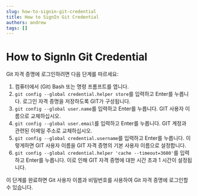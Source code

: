 ```yaml
---
slug: how-to-signin-git-credential
title: How to SignIn Git Credential
authors: andrew
tags: []
---
```


# How to SignIn Git Credential

Git 자격 증명에 로그인하려면 다음 단계를 따르세요:

1. 컴퓨터에서 (Git) Bash 또는 명령 프롬프트를 엽니다.
2. `git config --global credential.helper store`를 입력하고 Enter를 누릅니다. 로그인 자격 증명을 저장하도록 GIT가 구성됩니다.
3. `git config --global user.name`를 입력하고 Enter를 누릅니다. GIT 사용자 이름으로 교체하십시오.
4. `git config --global user.email`를 입력하고 Enter를 누릅니다. GIT 계정과 관련된 이메일 주소로 교체하십시오.
5. `git config --global credential.username`를 입력하고 Enter를 누릅니다. 이렇게하면 GIT 사용자 이름을 GIT 자격 증명의 기본 사용자 이름으로 설정합니다.
6. `git config --global credential.helper 'cache --timeout=3600'`를 입력하고 Enter를 누릅니다. 이로 인해 GIT 자격 증명에 대한 시간 초과 1 시간이 설정됩니다.

이 단계를 완료하면 Git 사용자 이름과 비밀번호를 사용하여 Git 자격 증명에 로그인할 수 있습니다.
